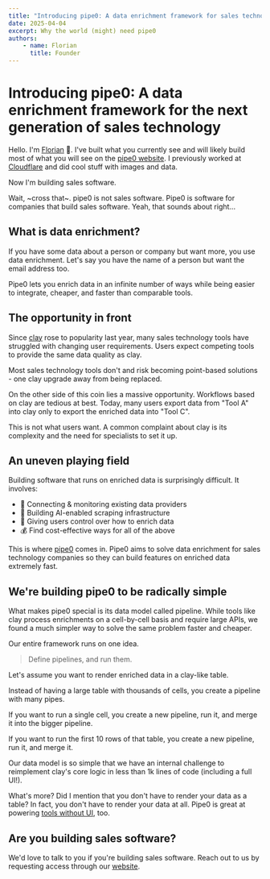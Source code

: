 ```yaml
---
title: "Introducing pipe0: A data enrichment framework for sales technology applications"
date: 2025-04-04
excerpt: Why the world (might) need pipe0
authors:
    - name: Florian
      title: Founder
---
```


# Introducing pipe0: A data enrichment framework for the next generation of sales technology

Hello. I'm [Florian](https://www.linkedin.com/in/florian-martens-86b224b4/) 🌈. I've built what you 
currently see and will likely build most of what you will see on the [pipe0 website](https://pipe0.com).
I previously worked at [Cloudflare](https://cloudflare.com) and did cool stuff with images and data.

Now I'm building sales software.

Wait, ~cross that~. pipe0 is not sales software. Pipe0 is software for companies that build sales software. Yeah, that sounds about right...

## What is data enrichment?

If you have some data about a person or company but want more, you use data enrichment. Let's say you have the 
name of a person but want the email address too.

Pipe0 lets you enrich data in an infinite number of ways while being easier to integrate, cheaper, and faster than comparable tools.

## The opportunity in front

Since [clay](https://clay.com) rose to popularity last year, many sales technology tools have struggled with changing user requirements. Users expect 
competing tools to provide the same data quality as clay.

Most sales technology tools don't and risk becoming point-based solutions - one clay upgrade away from being replaced.

On the other side of this coin lies a massive opportunity. Workflows based on clay are tedious at best. Today, many users
export data from "Tool A" into clay only to export the enriched data into "Tool C".

This is not what users want. A common complaint about clay is its complexity and the need for specialists to 
set it up.

## An uneven playing field

Building software that runs on enriched data is surprisingly difficult. It involves:

- 🔌 Connecting & monitoring existing data providers
- 🐛 Building AI-enabled scraping infrastructure
- 🤖 Giving users control over how to enrich data
- 💰 Find cost-effective ways for all of the above

This is where [pipe0](https://pipe0.com) comes in. Pipe0 aims to solve data enrichment for sales technology companies 
so they can build features on enriched data extremely fast.

## We're building pipe0 to be radically simple

What makes pipe0 special is its data model called pipeline. While tools 
like clay process enrichments on a cell-by-cell basis and require large APIs, we found a much simpler way to solve
the same problem faster and cheaper.

Our entire framework runs on one idea.

> Define pipelines, and run them.

Let's assume you want to render enriched data in a clay-like table.

Instead of having a large table with thousands of cells, you create a pipeline with many pipes.

If you want to run a single cell, you create a new pipeline, run it, and merge it into the bigger pipeline.

If you want to run the first 10 rows of that table, you create a new pipeline, run it, and merge it.

Our data model is so simple that we have an internal challenge to reimplement clay's core logic in less than 1k lines of code 
(including a full UI!).

What's more? Did I mention that you don't have to render your data as a table? In fact, you don't have to render your data at all.
Pipe0 is great at powering [tools without UI](https://pipe0.com/resources/documentation/other-apps), too.

## Are you building sales software?

We'd love to talk to you if you're building sales software. Reach out to us by requesting access through our [website](https://pipe0.com).

<BlogBanner />





